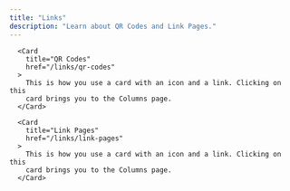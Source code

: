 ```yaml
---
title: "Links"
description: "Learn about QR Codes and Link Pages."
---
```


<div className="w-full max-w-5xl mx-auto ">
  <div className="grid grid-cols-1 gap-4 md:grid-cols-2 ">

      <Card
        title="QR Codes"
        href="/links/qr-codes"
      >
        This is how you use a card with an icon and a link. Clicking on this
        card brings you to the Columns page.
      </Card>

      <Card
        title="Link Pages"
        href="/links/link-pages"
      >
        This is how you use a card with an icon and a link. Clicking on this
        card brings you to the Columns page.
      </Card>

  </div>
  <CTA />
</div>
